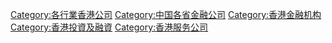 {{Commons category|Finance companies in Hong Kong}}

[[Category:各行業香港公司|Category:各行業香港公司]]
[[Category:中国各省金融公司|Category:中国各省金融公司]]
[[Category:香港金融机构|Category:香港金融机构]]
[[Category:香港投資及融資|Category:香港投資及融資]]
[[Category:香港服务公司|Category:香港服务公司]]